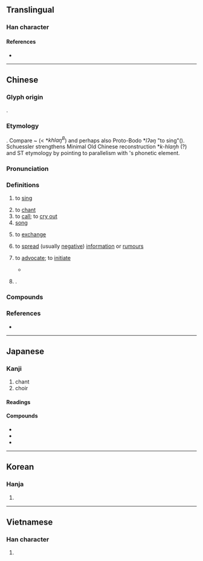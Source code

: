 {{character info}}
==Translingual==
{{stroke order|strokes=11}}
{{stroke order|type=animate}}

===Han character===
{{Han char|rn=30|rad=口|as=08|sn=11|four=66060|canj=RAA|ids=⿰口昌}}

====References====
* {{Han ref|kx=0193.210|dkj=03765|dj=0414.010|hdz=10640.080|uh=5531|ud=21809|bh=B0DB|bd=45275}}

----

==Chinese==
{{zh-forms}}

===Glyph origin===
{{Han etyl}}
{{Han compound|口|昌|ls=psc|c1=s|c2=p}}.

===Etymology===
{{der|zh|sit}}. Compare {{cog|my|အချင်း|tr=əkʰraŋ<sup>B</sup>}} ~ {{m|my|tr=əkʰyaŋ<sup>B</sup>|t=a kind of song}} (< *''khlaŋ<sup>B</sup>'') and perhaps also Proto-Bodo *''lʔəŋ'' "to sing"({{zh-ref|Schuessler, 2007}}). Schuessler strengthens Minimal Old Chinese reconstruction *''k-hlaŋh'' (?) and ST etymology by pointing to parallelism with {{och-l|昌|tr=khlaŋ}}'s phonetic element.

===Pronunciation===
{{zh-pron
|m=chàng
|m-s=cang4
|dg=чон3
|c=coeng3
|ca=LL-Q9186-Justinrleung-唱.wav
|g=cong3
|h=pfs=chhong;gd=cong4
|j=con3
|mb=chiô̤ng
|md=chióng
|mn=xm,qz,tp,kh,tc,hc,lk,sx,yl,km,mg,sg:chhiùⁿ/zz,tn:chhiòⁿ/tn:chhiò/pn:chhiàuⁿ/tw,zz:chhiàng/xm,qz,twv:chhiòng
|mn_note=chhiùⁿ/chhiòⁿ/chhiò/chhiàuⁿ - vernacular; chhiàng, chhiòng - literary
|mn-t=cio3/ciê3/ciang3
|mn-t_note=cio3/ciê3 - vernacular (ciê3 - Chaozhou); ciang3 - literary
|w=2tshaan
|x=chan4
|ma=y
|mc=y
|oc=y
|cat=v,n,pn
}}

===Definitions===
{{zh-hanzi}}

# to [[sing]]
#: {{zh-x|唱歌|to '''sing''' a song}}
# to [[chant]]
# to [[call]]; to [[cry out]]
# [[song]]
# {{lb|zh|Cantonese}} to [[exchange]] {{q|currency, money, cash, etc.}}
# {{lb|zh|Cantonese}} to [[spread]] (usually [[negative]]) [[information]] or [[rumour]]s
# {{lb|zh|literary}} to [[advocate]]; to [[initiate]]
#* {{zh-x|今 誠 以 吾-衆 詐 自稱 ^公子 ^扶蘇、^項 ^燕，爲{wéi} 天下 唱，宜 多 應{yìng}-者。|If we should indeed, at this moment, take advantage of our numbers, call ourselves the men of {{w|Fusu|Prince Fusu}} and {{w|項燕|General Xiang Yan|lang=zh}} in pretense, and '''seize the initiative''' among the whole Empire, it is probable that many would spring into action in response.|ref=Shiji}}
# {{surname|zh}}.

===Compounds===
{{zh-der|獨唱|一吹一唱|一唱一和|一唱三歎|一唱百和|一搭一唱|主唱|二重唱|代唱|伴唱|伴唱帶|伴唱影碟|伴唱機|低唱|千古絕唱|合唱|合唱團|吟唱|哼唱|唄唱|唱作|唱作俱佳|唱作念打|唱反調|唱叫|唱叫揚疾|唱名|唱和|唱哩嗹|唱喏|唱好|唱對臺戲|唱工|唱念|唱戲|唱揚|唱曲|唱書|唱本|唱機|唱歌|唱段|唱洋梆子|唱片|唱獨角戲|唱的|唱盤|唱票|唱空城計|唱籌量沙|唱籍|唱紅白臉|唱腔|唱詞|唱詩班|唱論|唱賺|唱遊|唱針|唱門詞兒|唱陽關|唱雙簧|唱頭|唱題目|唱高調|單弦說唱|嘌唱|大合唱|夫唱婦隨|妍唱|對唱|小唱|帶動唱|帶唱帶演|彈唱|彼唱此和|搬唱|數位唱片|數字唱片|更唱|歌唱|歡唱|此唱彼和|沒戲唱|淺斟低唱|清唱|清唱劇|滑唱|滾唱|漁唱|演唱|激光唱機|激光唱片|灌唱片|男唱女隨|絕唱|練唱|美聲唱法|翻唱|聯唱|臚唱|表唱|說唱|說唱文學|說學逗唱|講唱文學|賣唱|走唱|輪唱|輪唱曲|連說帶唱|酬唱|重唱|野唱|鐳射唱片|雞唱|雷射唱片|雷射唱盤|電唱機|領唱|類比唱片|首唱|首唱義兵|首唱義舉|駐唱|高唱|高唱入雲|鳴唱|點唱|點唱機|齊唱}}

===References===
* {{thcwd|7039}}

{{zh-cat|Beginning}}

----

==Japanese==

===Kanji===
{{ja-kanji|grade=4|rs=口08}}

# chant
# choir

====Readings====
{{ja-readings
|goon=しょう<しやう
|kanon=しょう<しやう
|kun=とな-える, うた-う, うた-
}}

====Compounds====
* {{ja-r|歌唱|かしょう}}
* {{ja-r|合唱|がっしょう}}
* {{ja-r|提唱|ていしょう}}

----

==Korean==

===Hanja===
{{ko-hanja|부르다|부를|창}}

# {{hanja form of|창|to [[chant]]}}

----

==Vietnamese==

===Han character===
{{vi-readings|reading=xướng, xẳng, xang, sướng, xắng, xẵng|rs=口08}}

# {{rfdef|vi|sort=口08}}